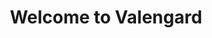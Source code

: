---
title: Welcome to Valengard
description: Get started building your docs site with Starlight.
---
